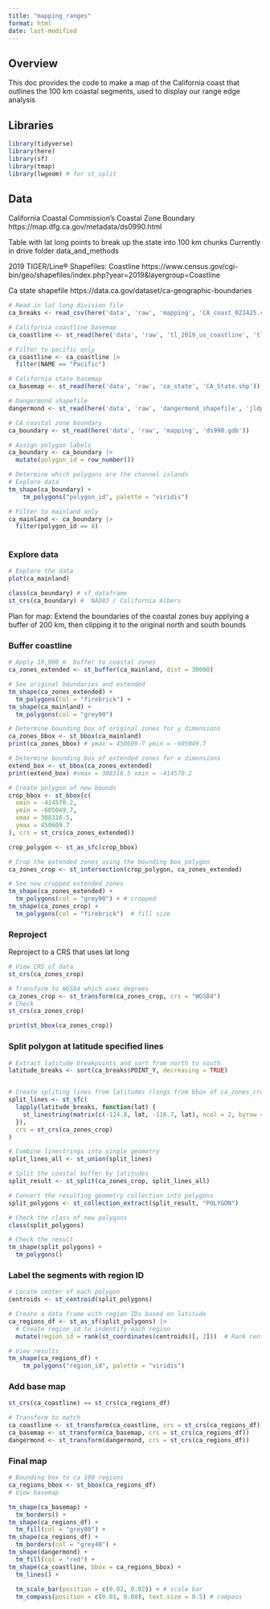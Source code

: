 ```yaml
---
title: "mapping_ranges"
format: html
date: last-modified
---
```


## Overview

This doc provides the code to make a map of the California coast that outlines the 100 km coastal segments, used to display our range edge analysis

## Libraries

```r
library(tidyverse)
library(here)
library(sf)
library(tmap)
library(lwgeom) # for st_split
```

## Data

California Coastal Commission's Coastal Zone Boundary https://map.dfg.ca.gov/metadata/ds0990.html

Table with lat long points to break up the state into 100 km chunks Currently in drive folder data_and_methods

2019 TIGER/Line® Shapefiles: Coastline https://www.census.gov/cgi-bin/geo/shapefiles/index.php?year=2019&layergroup=Coastline

Ca state shapefile https://data.ca.gov/dataset/ca-geographic-boundaries

```r
# Read in lat long division file 
ca_breaks <- read_csv(here('data', 'raw', 'mapping', 'CA_coast_021425.csv'))

# California coastline basemap 
ca_coastline <- st_read(here('data', 'raw', 'tl_2019_us_coastline', 'tl_2019_us_coastline.shp'))

# Filter to pacific only 
ca_coastline <- ca_coastline |> 
  filter(NAME == "Pacific")

# California state basemap 
ca_basemap <- st_read(here('data', 'raw', 'ca_state', 'CA_State.shp'))

# Dangermond shapefile 
dangermond <- st_read(here('data', 'raw', 'dangermond_shapefile', 'jldp_boundary.shp'))
```

```r
# CA coastal zone boundary 
ca_boundary <- st_read(here('data', 'raw', 'mapping', 'ds990.gdb'))

# Assign polygon labels 
ca_boundary <- ca_boundary |>
  mutate(polygon_id = row_number())

# Determine which polygons are the channel islands 
# Explore data 
tm_shape(ca_boundary) + 
    tm_polygons("polygon_id", palette = "viridis")

# Filter to mainland only 
ca_mainland <- ca_boundary |> 
  filter(polygon_id == 8)
  
```


### Explore data 
```r
# Explore the data 
plot(ca_mainland)

class(ca_boundary) # sf_dataframe 
st_crs(ca_boundary) #  NAD83 / California Albers 
```

Plan for map: Extend the boundaries of the coastal zones buy applying a buffer of 200 km, then clipping it to the original north and south bounds

### Buffer coastline 
```r
# Apply 10,000 m  buffer to coastal zones 
ca_zones_extended <- st_buffer(ca_mainland, dist = 30000)
```

```r
# See original boundaries and extended 
tm_shape(ca_zones_extended) + 
  tm_polygons(col = "firebrick") + 
tm_shape(ca_mainland) + 
  tm_polygons(col = "grey90")
```

```r
# Determine bounding box of original zones for y dimensions 
ca_zones_bbox <- st_bbox(ca_mainland)
print(ca_zones_bbox) # ymax = 450609.7 ymin = -605049.7

# Determine bounding box of extended zones for x dimensions 
extend_box <- st_bbox(ca_zones_extended)
print(extend_box) #xmax = 308316.5 xmin = -414570.2

# Create polygon of new bounds 
crop_bbox <- st_bbox(c(
  xmin = -414570.2,
  ymin = -605049.7,
  xmax = 308316.5,
  ymax = 450609.7
), crs = st_crs(ca_zones_extended))

crop_polygon <- st_as_sfc(crop_bbox)

# Crop the extended zones using the bounding box polygon
ca_zones_crop <- st_intersection(crop_polygon, ca_zones_extended)

# See new cropped extended zones 
tm_shape(ca_zones_extended) + 
  tm_polygons(col = "grey90") + # cropped 
tm_shape(ca_zones_crop) + 
  tm_polygons(col = "firebrick")  # fill size 
```


### Reproject 

Reproject to a CRS that uses lat long 

```r
# View CRS of data 
st_crs(ca_zones_crop)

# Transform to WGS84 which uses degrees 
ca_zones_crop <- st_transform(ca_zones_crop, crs = "WGS84")
# Check 
st_crs(ca_zones_crop)

print(st_bbox(ca_zones_crop))
```

### Split polygon at latitude specified lines 
```r
# Extract latitude breakpoints and sort from north to south
latitude_breaks <- sort(ca_breaks$POINT_Y, decreasing = TRUE)


# Create spliting lines from latitudes (longs from bbox of ca_zones_crop)
split_lines <- st_sfc(
  lapply(latitude_breaks, function(lat) {
    st_linestring(matrix(c(-124.8, lat, -116.7, lat), ncol = 2, byrow = TRUE))
  }),
  crs = st_crs(ca_zones_crop)
)

# Combine linestrings into single geometry 
split_lines_all <- st_union(split_lines)

# Split the coastal buffer by latitudes 
split_result <- st_split(ca_zones_crop, split_lines_all)

# Convert the resulting geometry collection into polygons
split_polygons <- st_collection_extract(split_result, "POLYGON")

# Check the class of new polygons 
class(split_polygons)

# Check the result 
tm_shape(split_polygons) + 
  tm_polygons()
```

### Label the segments with region ID
```r
# Locate center of each polygon 
centroids <- st_centroid(split_polygons)

# Create a data frame with region IDs based on latitude
ca_regions_df <- st_as_sf(split_polygons) |> 
  # Create region_id to indentify each region 
  mutate(region_id = rank(st_coordinates(centroids)[, 2]))  # Rank centroids by descending latitude

# View results 
tm_shape(ca_regions_df) + 
    tm_polygons("region_id", palette = "viridis") 
```

### Add base map

```r

st_crs(ca_coastline) == st_crs(ca_regions_df)

# Transform to match 
ca_coastline <- st_transform(ca_coastline, crs = st_crs(ca_regions_df))
ca_basemap <- st_transform(ca_basemap, crs = st_crs(ca_regions_df))
dangermond <- st_transform(dangermond, crs = st_crs(ca_regions_df))
```

### Final map

```r
# Bounding box to ca 100 regions 
ca_regions_bbox <- st_bbox(ca_regions_df)
# View basemap 

tm_shape(ca_basemap) + 
  tm_borders() + 
tm_shape(ca_regions_df) + 
  tm_fill(col = "grey80") + 
tm_shape(ca_regions_df) + 
  tm_borders(col = "grey40") + 
tm_shape(dangermond) + 
  tm_fill(col = "red") + 
tm_shape(ca_coastline, bbox = ca_regions_bbox) + 
  tm_lines() + 
  
  tm_scale_bar(position = c(0.02, 0.02)) + # scale bar
  tm_compass(position = c(0.01, 0.08), text.size = 0.5) # compass
```
